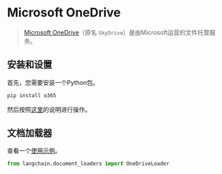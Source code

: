 # Microsoft OneDrive

>[Microsoft OneDrive](https://en.wikipedia.org/wiki/OneDrive)（原名 `SkyDrive`）是由Microsoft运营的文件托管服务。

## 安装和设置

首先，您需要安装一个Python包。

```bash
pip install o365
```

然后按照[这里](/docs/modules/data_connection/document_loaders/integrations/microsoft_onedrive.html)的说明进行操作。

## 文档加载器

查看一个[使用示例](/docs/modules/data_connection/document_loaders/integrations/microsoft_onedrive.html)。


```python
from langchain.document_loaders import OneDriveLoader
```
